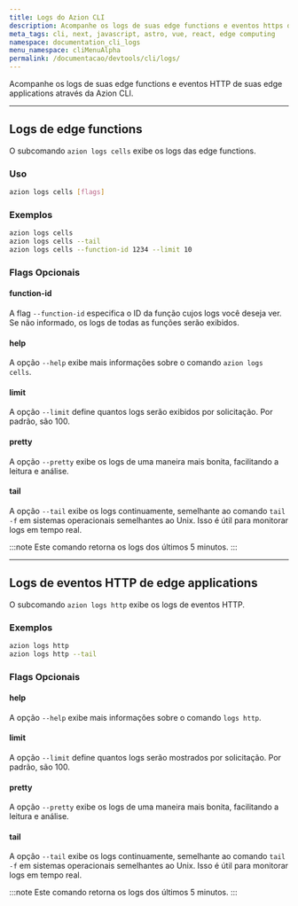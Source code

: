 ```yaml
---
title: Logs do Azion CLI
description: Acompanhe os logs de suas edge functions e eventos https de suas edge applications através da Azion CLI.
meta_tags: cli, next, javascript, astro, vue, react, edge computing
namespace: documentation_cli_logs
menu_namespace: cliMenuAlpha
permalink: /documentacao/devtools/cli/logs/
---
```


Acompanhe os logs de suas edge functions e eventos HTTP de suas edge applications através da Azion CLI.

---

## Logs de edge functions

O subcomando `azion logs cells` exibe os logs das edge functions.

### Uso

```bash
azion logs cells [flags]
```

### Exemplos

```bash
azion logs cells
azion logs cells --tail
azion logs cells --function-id 1234 --limit 10
```

### Flags Opcionais

#### function-id

A flag `--function-id` especifica o ID da função cujos logs você deseja ver. Se não informado, os logs de todas as funções serão exibidos.

#### help

A opção `--help` exibe mais informações sobre o comando `azion logs cells`.

#### limit

A opção `--limit` define quantos logs serão exibidos por solicitação. Por padrão, são 100.

#### pretty

A opção `--pretty` exibe os logs de uma maneira mais bonita, facilitando a leitura e análise.

#### tail

A opção `--tail` exibe os logs continuamente, semelhante ao comando `tail -f` em sistemas operacionais semelhantes ao Unix. Isso é útil para monitorar logs em tempo real.

:::note 
Este comando retorna os logs dos últimos 5 minutos.
:::

---

## Logs de eventos HTTP de edge applications

O subcomando `azion logs http` exibe os logs de eventos HTTP.

### Exemplos

```bash
azion logs http
azion logs http --tail
```

### Flags Opcionais

#### help

A opção `--help` exibe mais informações sobre o comando `logs http`.

#### limit

A opção `--limit` define quantos logs serão mostrados por solicitação. Por padrão, são 100.

#### pretty

A opção `--pretty` exibe os logs de uma maneira mais bonita, facilitando a leitura e análise.

#### tail

A opção `--tail` exibe os logs continuamente, semelhante ao comando `tail -f` em sistemas operacionais semelhantes ao Unix. Isso é útil para monitorar logs em tempo real.

:::note 
Este comando retorna os logs dos últimos 5 minutos.
:::
